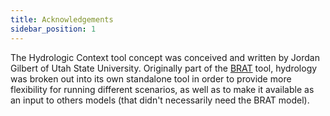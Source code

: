```yaml
---
title: Acknowledgements
sidebar_position: 1
---
```


The Hydrologic Context tool concept was conceived and written by Jordan Gilbert of Utah State University. Originally part of the [BRAT](/brat) tool, hydrology was broken out into its own standalone tool in order to provide more flexibility for running different scenarios, as well as to make it available as an input to others models (that didn't necessarily need the BRAT model).
